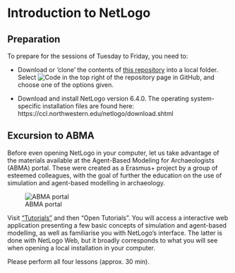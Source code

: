 # Introduction to NetLogo {#netlogo-intro}

## Preparation

To prepare for the sessions of Tuesday to Friday, you need to:

- Download or 'clone' the contents of [this repository](https://github.com/CoDArchLab-ABM/course-guide/) into a local folder. Select ![Code](images/Code-button.png) in the top right of the repository page in GitHub, and choose one of the options given.

- Download and install NetLogo version 6.4.0. The operating system-specific installation files are found here: https://ccl.northwestern.edu/netlogo/download.shtml

## Excursion to ABMA

Before even opening NetLogo in your computer, let us take advantage of the materials available at the Agent-Based Modeling for Archaeologists (ABMA) portal. These were created as a Erasmus+ project by a group of esteemed colleagues, with the goal of further the education on the use of simulation and agent-based modelling in archaeology. 

![ABMA portal](assets/images/ABMA-portal-png)

Visit ["Tutorials"](https://abmarchaeologists.github.io/ABMA_website/#/about-tutorial) and then "Open Tutorials". You will access a interactive web application presenting a few basic concepts of simulation and agent-based modelling, as well as familiarise you with NetLogo's interface. The latter is done with NetLogo Web, but it broadly corresponds to what you will see when opening a local installation in your computer. 

Please perform all four lessons (approx. 30 min).
